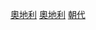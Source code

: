 {{Catnav|頁面分類|社会|政治|政治制度|政体|君主制}}
{{Catnav|頁面分類|社会|政治|朝代}}
{{Catnav|頁面分類|历史|各國歷史|奧地利歷史}}

[[Category:君主制|奧地利]]
[[Category:朝代|奧地利]]
[[Category:奧地利歷史|朝代]]